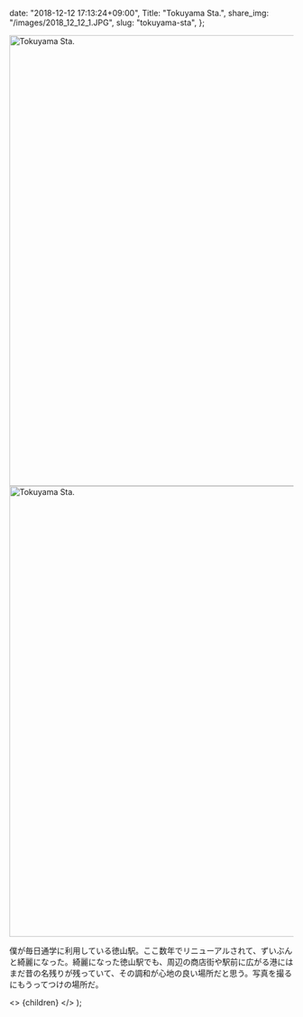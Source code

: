 
  date: "2018-12-12 17:13:24+09:00",
  Title: "Tokuyama Sta.",
  share_img: "/images/2018_12_12_1.JPG",
  slug: "tokuyama-sta",
};

<img src="/images/2018_12_12_1.JPG" alt="Tokuyama Sta." width="1200" height="800" />

<img src="/images/2018_12_12_2.JPG" alt="Tokuyama Sta." width="1200" height="800" />

僕が毎日通学に利用している徳山駅。ここ数年でリニューアルされて、ずいぶんと綺麗になった。綺麗になった徳山駅でも、周辺の商店街や駅前に広がる港にはまだ昔の名残りが残っていて、その調和が心地の良い場所だと思う。写真を撮るにもうってつけの場所だ。

  <>
    <Head>
      <title>{meta.Title} | 異郷好実</title>
    </Head>
    <PostLayout meta={meta}>{children}</PostLayout>
  </>
);
